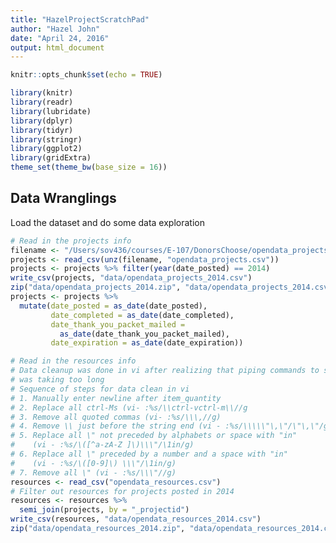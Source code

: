 ```yaml
---
title: "HazelProjectScratchPad"
author: "Hazel John"
date: "April 24, 2016"
output: html_document
---
```


```r
knitr::opts_chunk$set(echo = TRUE)
```

```r
library(knitr)
library(readr)
library(lubridate)
library(dplyr)
library(tidyr)
library(stringr)
library(ggplot2)
library(gridExtra)
theme_set(theme_bw(base_size = 16))
```

## Data Wranglings
Load the dataset and do some data exploration


```r
# Read in the projects info
filename <- "/Users/sov436/courses/E-107/DonorsChoose/opendata_projects.zip"
projects <- read_csv(unz(filename, "opendata_projects.csv")) 
projects <- projects %>% filter(year(date_posted) == 2014)
write_csv(projects, "data/opendata_projects_2014.csv")
zip("data/opendata_projects_2014.zip", "data/opendata_projects_2014.csv")
projects <- projects %>%
  mutate(date_posted = as_date(date_posted),
         date_completed = as_date(date_completed),
         date_thank_you_packet_mailed =
           as_date(date_thank_you_packet_mailed),
         date_expiration = as_date(date_expiration)) 

# Read in the resources info 
# Data cleanup was done in vi after realizing that piping commands to sed
# was taking too long
# Sequence of steps for data clean in vi
# 1. Manually enter newline after item_quantity
# 2. Replace all ctrl-Ms (vi- :%s/\\ctrl-vctrl-m\\//g
# 3. Remove all quoted commas (vi- :%s/\\\,//g)
# 4. Remove \\ just before the string end (vi - :%s/\\\\\"\,\"/\"\,\"/g)
# 5. Replace all \" not preceded by alphabets or space with "in"
#    (vi - :%s/\([^a-zA-Z ]\)\\\"/\1in/g)
# 6. Replace all \" preceded by a number and a space with "in"
#    (vi - :%s/\([0-9]\) \\\"/\1in/g)
# 7. Remove all \" (vi - :%s/\\\"//g)
resources <- read_csv("opendata_resources.csv") 
# Filter out resources for projects posted in 2014
resources <- resources %>%
  semi_join(projects, by = "_projectid")
write_csv(resources, "data/opendata_resources_2014.csv")
zip("data/opendata_resources_2014.zip", "data/opendata_resources_2014.csv")
```
